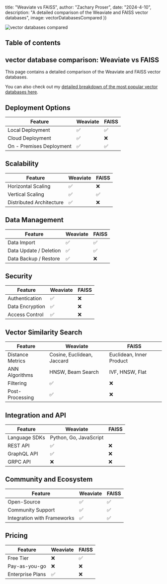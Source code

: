 





  title: "Weaviate vs FAISS",
  author: "Zachary Proser",
  date: "2024-4-10",
  description: "A detailed comparison of the Weaviate and FAISS vector databases",
  image: vectorDatabasesCompared
})


<Image src={vectorDatabasesCompared} alt="vector databases compared" />

## Table of contents

## vector database comparison: Weaviate vs FAISS

This page contains a detailed comparison of the Weaviate and FAISS vector databases.

You can also check out my [detailed breakdown of the most popular vector databases here](/blog/vector-databases-compared). 

## Deployment Options
  | Feature | Weaviate | FAISS |
| ---------| -------------| -------------|
| Local Deployment | ✅ | ✅ |
| Cloud Deployment | ✅ | ❌ |
| On - Premises Deployment | ✅ | ✅ |

## Scalability
  | Feature | Weaviate | FAISS |
| ---------| -------------| -------------|
| Horizontal Scaling | ✅ | ❌ |
| Vertical Scaling | ✅ | ✅ |
| Distributed Architecture | ✅ | ❌ |

## Data Management
  | Feature | Weaviate | FAISS |
| ---------| -------------| -------------|
| Data Import | ✅ | ✅ |
| Data Update / Deletion | ✅ | ✅ |
| Data Backup / Restore | ✅ | ❌ |

## Security
  | Feature | Weaviate | FAISS |
| ---------| -------------| -------------|
| Authentication | ✅ | ❌ |
| Data Encryption | ✅ | ❌ |
| Access Control | ✅ | ❌ |

## Vector Similarity Search
| Feature | Weaviate | FAISS |
|---------|-------------|-------------|
| Distance Metrics | Cosine, Euclidean, Jaccard | Euclidean, Inner Product |
| ANN Algorithms | HNSW, Beam Search | IVF, HNSW, Flat |
| Filtering | ✅ | ❌ |
| Post-Processing | ✅ | ❌ |

## Integration and API
| Feature | Weaviate | FAISS |
|---------|-------------|-------------|
| Language SDKs | Python, Go, JavaScript |  |
| REST API | ✅ | ❌ |
| GraphQL API | ✅ | ❌ |
| GRPC API | ❌ | ❌ |

## Community and Ecosystem
| Feature | Weaviate | FAISS |
|---------|-------------|-------------|
| Open-Source | ✅ | ✅ |
| Community Support | ✅ | ✅ |
| Integration with Frameworks | ✅ | ✅ |

## Pricing
| Feature | Weaviate | FAISS |
|---------|-------------|-------------|
| Free Tier | ❌ | ✅ |
| Pay-as-you-go | ❌ | ❌ |
| Enterprise Plans | ✅ | ❌ |
  